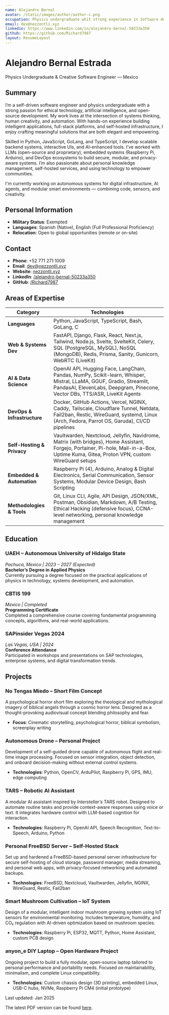 ```yaml
---
name: Alejandro Bernal
avatar: /static/images/author/author-c.png
occupation: Physics undergraduate whit strong experience in Software development
email: dev@nezzontli.xyz
linkedin: https://www.linkedin.com/in/alejandro-bernal-50233a350
github: https://github.com/Richard7987
layout: ResumeLayout
---
```


# Alejandro Bernal Estrada

Physics Undergraduate & Creative Software Engineer — Mexico

## Summary

I’m a self-driven software engineer and physics undergraduate with a strong passion for ethical technology, artificial intelligence, and open-source development. My work lives at the intersection of systems thinking, human creativity, and automation. With hands-on experience building intelligent applications, full-stack platforms, and self-hosted infrastructure, I enjoy crafting meaningful solutions that are both elegant and empowering.

Skilled in Python, JavaScript, GoLang, and TypeScript, I develop scalable backend systems, interactive UIs, and AI-enhanced tools. I’ve worked with LLMs (open-source and proprietary), embedded systems (Raspberry Pi, Arduino), and DevOps ecosystems to build secure, modular, and privacy-aware systems. I’m also passionate about personal knowledge management, self-hosted services, and using technology to empower communities.

I'm currently working on autonomous systems for digital infrastructure, AI agents, and modular smart environments — combining code, sensors, and creativity.

## Personal Information

- **Military Status**: Exempted
- **Languages**: Spanish (Native), English (Full Professional Proficiency)
- **Relocation**: Open to global opportunities (remote or on-site)

## Contact

- **Phone**: +52 771 271 1009
- **Email**: [dev@nezzontli.xyz](mailto:dev@nezzontli.xyz)
- **Website**: [nezzontli.xyz](https://www.nezzontli.xyz)
- **LinkedIn**: [/alejandro-bernal-50233a350](https://www.linkedin.com/in/alejandro-bernal-50233a350/)
- **GitHub**: [/Richard7987](https://github.com/Richard7987)

## Areas of Expertise

| Category                | Technologies                                                                                                                                                                                                                                                                    |
|------------------------|----------------------------------------------------------------------------------------------------------------------------------------------------------------------------------------------------------------------------------------------------------------------------------|
| **Languages**           | Python, JavaScript, TypeScript, Bash, GoLang, C                                                                                                                                                                                                                                 |
| **Web & Systems Dev**   | FastAPI, Django, Flask, React, Next.js, Tailwind, Node.js, Svelte, SvelteKit, Celery, SQL (PostgreSQL, MySQL), NoSQL (MongoDB), Redis, Prisma, Sanity, Gunicorn, WebRTC (LiveKit)                                                                                              |
| **AI & Data Science**   | OpenAI API, Hugging Face, LangChain, Pandas, NumPy, Scikit-learn, Whisper, Mistral, LLaMA, GGUF, Gradio, Streamlit, PandasAI, ElevenLabs, Deepgram, Pinecone, Vector DBs, TTS/ASR, LiveKit Agents                                                                               |
| **DevOps & Infrastructure** | Docker, GitHub Actions, Vercel, NGINX, Caddy, Tailscale, Cloudflare Tunnel, Netdata, Fail2ban, Restic, WireGuard, systemd, Linux (Arch, Fedora, Parrot OS, Garuda), CI/CD pipelines                                                                                          |
| **Self-Hosting & Privacy** | Vaultwarden, Nextcloud, Jellyfin, Navidrome, Matrix (with bridges), Home Assistant, Forgejo, Portainer, Pi-hole, Mail-in-a-Box, Uptime Kuma, Gitea, Proton VPN, custom WireGuard setups                                                                                       |
| **Embedded & Automation** | Raspberry Pi (4), Arduino, Analog & Digital Electronics, Serial Communication, Sensor Systems, Modular Device Design, Bash Scripting                                                                                                                                            |
| **Methodologies & Tools** | Git, Linux CLI, Agile, API Design, JSON/XML, Postman, Obsidian, Markdown, A/B Testing, Ethical Hacking (defensive focus), CCNA-level networking, personal knowledge management                                                                                                  |


## Education

### UAEH – Autonomous University of Hidalgo State  
*Pachuca, Mexico | 2023 – 2027 (Expected)*  
**Bachelor’s Degree in Applied Physics**  
Currently pursuing a degree focused on the practical applications of physics in technology, systems development, and automation.

### CBTIS 199  
*Mexico | Completed*  
**Programming Certificate**  
Completed a comprehensive course covering fundamental programming concepts, algorithms, and real-world applications.

### SAPinsider Vegas 2024  
*Las Vegas, USA | 2024*  
**Conference Attendance**  
Participated in workshops and presentations on SAP technologies, enterprise systems, and digital transformation trends.


## Projects

### No Tengas Miedo – Short Film Concept

A psychological horror short film exploring the theological and mythological imagery of biblical angels through a cosmic horror lens. Designed as a thought-provoking audiovisual concept blending philosophy and fear.

- **Focus**: Cinematic storytelling, psychological horror, biblical symbolism, screenplay writing

### Autonomous Drone – Personal Project

Development of a self-guided drone capable of autonomous flight and real-time image processing. Focused on sensor integration, object detection, and onboard decision-making without external control systems.

- **Technologies**: Python, OpenCV, ArduPilot, Raspberry Pi, GPS, IMU, edge computing

### TARS – Robotic AI Assistant

A modular AI assistant inspired by *Interstellar’s* TARS robot. Designed to automate routine tasks and provide context-aware responses using voice or text. It integrates hardware control with LLM-based cognition for interaction.

- **Technologies**: Raspberry Pi, OpenAI API, Speech Recognition, Text-to-Speech, Arduino, Python

### Personal FreeBSD Server – Self-Hosted Stack

Set up and hardened a FreeBSD-based personal server infrastructure for secure self-hosting of cloud storage, password manager, media streaming, and personal web apps, with privacy-focused networking and automated backups.

- **Technologies**: FreeBSD, Nextcloud, Vaultwarden, Jellyfin, NGINX, WireGuard, Restic, Fail2ban

### Smart Mushroom Cultivation – IoT System

Design of a modular, intelligent indoor mushroom growing system using IoT sensors for environmental monitoring. Includes temperature, humidity, and CO₂ regulation with AI-driven optimization based on mushroom species.

- **Technologies**: Raspberry Pi, ESP32, MQTT, Python, Home Assistant, custom PCB design

### anyon_e DIY Laptop – Open Hardware Project

Ongoing project to build a fully modular, open-source laptop tailored to personal performance and portability needs. Focused on maintainability, minimalism, and complete Linux compatibility.

- **Technologies**: Custom chassis design (3D printing), embedded Linux, USB-C hubs, NVMe, Raspberry Pi CM4 (initial prototype)

Last updated: Jan 2025

The latest PDF version can be found [here](https://drive.google.com/file/d/1XqtgJgJQmqMZgVMR5QGnMrwLY17I89Xk/view?usp=sharing).
